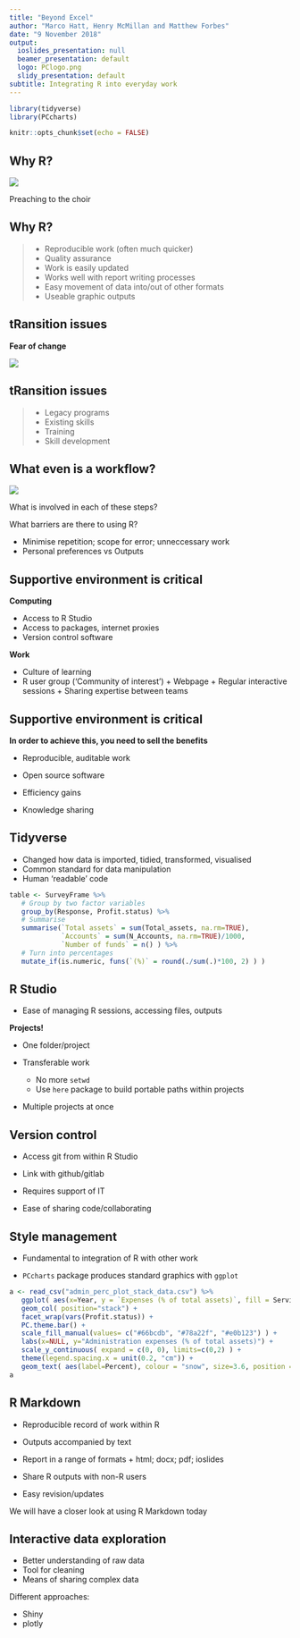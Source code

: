 ```yaml
---
title: "Beyond Excel"
author: "Marco Hatt, Henry McMillan and Matthew Forbes"
date: "9 November 2018"
output:
  ioslides_presentation: null
  beamer_presentation: default
  logo: PClogo.png
  slidy_presentation: default
subtitle: Integrating R into everyday work   
---
```


```r

library(tidyverse)
library(PCcharts)

knitr::opts_chunk$set(echo = FALSE)

```

## Why R? { .build}


<div class = "centred">
   <img src="james.brown.gif">
</div>

Preaching to the choir


## Why R? { .build}

> - Reproducible work (often much quicker)
> - Quality assurance
> - Work is easily updated
> - Works well with report writing processes
> - Easy movement of data into/out of other formats
> - Useable graphic outputs


## tRansition issues

**Fear of change**

![](penguin.rev.gif)

## tRansition issues {.build}

> - Legacy programs
> - Existing skills
> - Training
> - Skill development

</div>


## What even is a workflow?

<div class="columns-2">
  ![](alt.workflow.png)

What is involved in each of these steps?

What barriers are there to using R?

  - Minimise repetition; scope for error; unneccessary work
  - Personal preferences vs Outputs

</div>

<!-- Distinguish between: -->

<!-- - Personal preferences -->
<!--       + Text editor/IDE -->
<!--       + Directory names -->

<!-- - Outputs/Product -->
<!--       + Raw data -->
<!--       + R code necessary to reproduce results (incl. libraries) -->

## Supportive environment is critical

**Computing**

- Access to R Studio
- Access to packages, internet proxies
- Version control software


**Work**

- Culture of learning
- R user group ('Community of interest')
      + Webpage
      + Regular interactive sessions
      + Sharing expertise between teams

## Supportive environment is critical

**In order to achieve this, you need to sell the benefits**

- Reproducible, auditable work

- Open source software

- Efficiency gains

- Knowledge sharing

## Tidyverse {.build}

- Changed how data is imported, tidied, transformed, visualised
- Common standard for data manipulation
- Human 'readable' code

```r

table <- SurveyFrame %>%
   # Group by two factor variables
   group_by(Response, Profit.status) %>%                           
   # Summarise 
   summarise(`Total assets` = sum(Total_assets, na.rm=TRUE),       
             `Accounts` = sum(N_Accounts, na.rm=TRUE)/1000,
             `Number of funds` = n() ) %>%
   # Turn into percentages
   mutate_if(is.numeric, funs(`(%)` = round(./sum(.)*100, 2) ) )   

```

## R Studio 

- Ease of managing R sessions, accessing files, outputs

**Projects!**

- One folder/project
- Transferable work

   + No more `setwd`
   + Use `here` package to build portable paths within projects
   
- Multiple projects at once

## Version control

- Access git from within R Studio

- Link with github/gitlab

- Requires support of IT

- Ease of sharing code/collaborating

## Style management

- Fundamental to integration of R with other work

- `PCcharts` package produces standard graphics with `ggplot`

```r

a <- read_csv("admin_perc_plot_stack_data.csv") %>% 
   ggplot( aes(x=Year, y = `Expenses (% of total assets)`, fill = Service_Source) ) +
   geom_col( position="stack") +
   facet_wrap(vars(Profit.status)) +
   PC.theme.bar() +
   scale_fill_manual(values= c("#66bcdb", "#78a22f", "#e0b123") ) +
   labs(x=NULL, y="Administration expenses (% of total assets)") +
   scale_y_continuous( expand = c(0, 0), limits=c(0,2) ) +
   theme(legend.spacing.x = unit(0.2, "cm")) +
   geom_text( aes(label=Percent), colour = "snow", size=3.6, position = position_stack(vjust = 0.5))
a

```



## R Markdown

- Reproducible record of work within R
- Outputs accompanied by text
- Report in a range of formats
      + html; docx; pdf; ioslides

- Share R outputs with non-R users
- Easy revision/updates

We will have a closer look at using R Markdown today 

## Interactive data exploration

- Better understanding of raw data
- Tool for cleaning
- Means of sharing complex data

Different approaches: 

- Shiny
- plotly
